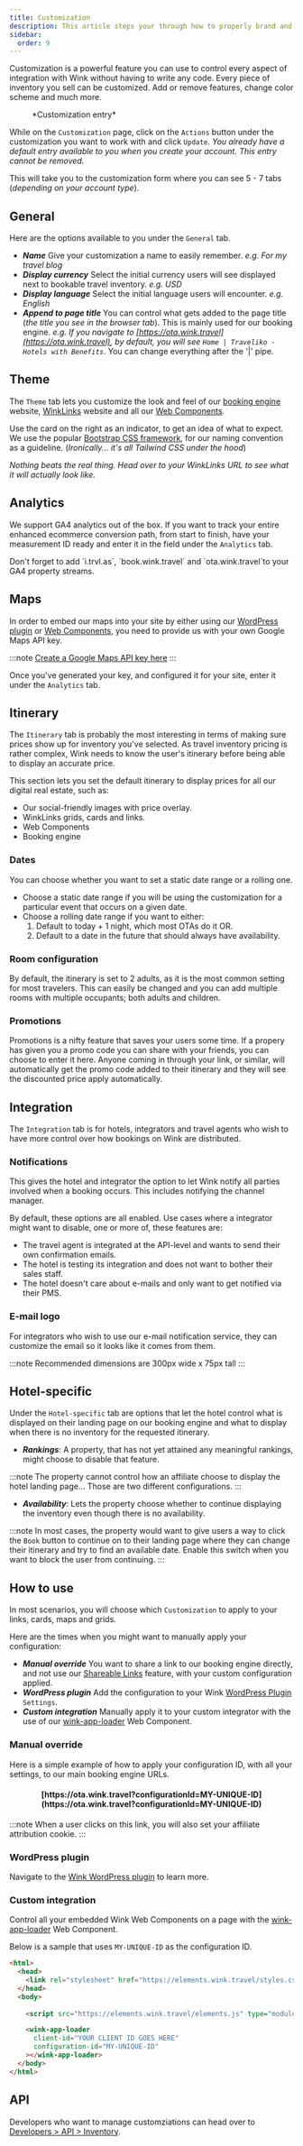 ```yaml
---
title: Customization
description: This article steps your through how to properly brand and configure the experience for your users.
sidebar:
  order: 9
---
```



Customization is a powerful feature you can use to control every aspect of integration with Wink without having to write any code. Every piece of inventory you sell can be customized. Add or remove features, change color scheme and much more.

<figure>
<CloudinaryImage 
      width="700"
      height="631"
      resize="scale"
      quality="best"
      alt="Customization"
      src="academy/customization" 
      errorImage="noimage_opaque_nyrtl0.png"
    />
    <figcaption>*Customization entry*</figcaption>
</figure>

While on the `Customization` page, click on the `Actions` button under the customization you want to work with and click `Update`. 
*You already have a default entry available to you when you create your account. This entry cannot be removed.*

This will take you to the customization form where you can see 5 - 7 tabs (*depending on your account type*).

## General

Here are the options available to you under the `General` tab.

- ***Name*** Give your customization a name to easily remember. *e.g. For my travel blog*
- ***Display currency*** Select the initial currency users will see displayed next to bookable travel inventory. *e.g. USD*
- ***Display language*** Select the initial language users will encounter. *e.g. English*
- ***Append to page title*** You can control what gets added to the page title (*the title you see in the browser tab*). This is mainly used for our booking engine. *e.g. If you navigate to [https://ota.wink.travel](https://ota.wink.travel), by default, you will see `Home | Traveliko - Hotels with Benefits`*. You can change everything after the '|' pipe. 

## Theme

The `Theme` tab lets you customize the look and feel of our [booking engine](/booking-engine/how-it-works) website, [WinkLinks](/link-manager/wink-links) website and all our [Web Components](/developers/web-components).

Use the card on the right as an indicator, to get an idea of what to expect. We use the popular [Bootstrap CSS framework](https://getbootstrap.com/docs/5.3/customize/color/), for our naming convention as a guideline.
(*Ironically... it's all Tailwind CSS under the hood*)

*Nothing beats the real thing. Head over to your WinkLinks URL to see what it will actually look like.*

## Analytics

We support GA4 analytics out of the box. If you want to track your entire enhanced ecommerce conversion path, from start to finish, have your measurement ID ready and enter it in the field under the `Analytics` tab. 

<Aside type="caution" title="Reminder">
  Don't forget to add `i.trvl.as`, `book.wink.travel` and `ota.wink.travel`to your GA4 property streams.
</Aside>

## Maps

In order to embed our maps into your site by either using our [WordPress plugin](/developers/wordpress) or [Web Components](/developers/web-components), you need to provide us with your own Google Maps API key. 

:::note
  [Create a Google Maps API key here](https://console.developers.google.com/projectselector2/apis/credentials?supportedpurview=project)
:::

Once you've generated your key, and configured it for your site, enter it under the `Analytics` tab.

## Itinerary

The `Itinerary` tab is probably the most interesting in terms of making sure prices show up for inventory you've selected. 
As travel inventory pricing is rather complex, Wink needs to know the user's itinerary before being able to display an accurate price.

This section lets you set the default itinerary to display prices for all our digital real estate, such as:

- Our social-friendly images with price overlay.
- WinkLinks grids, cards and links.
- Web Components
- Booking engine

### Dates

You can choose whether you want to set a static date range or a rolling one.

- Choose a static date range if you will be using the customization for a particular event that occurs on a given date.
- Choose a rolling date range if you want to either:
    1. Default to today + 1 night, which most OTAs do it OR.
    2. Default to a date in the future that should always have availability.

### Room configuration

By default, the itinerary is set to 2 adults, as it is the most common setting for most travelers. 
This can easily be changed and you can add multiple rooms with multiple occupants; both adults and children.

### Promotions

Promotions is a nifty feature that saves your users some time. If a propery has given you a promo code you can share with your friends, you can choose to enter it here. 
Anyone coming in through your link, or similar, will automatically get the promo code added to their itinerary and they will see the discounted price apply automatically.

## Integration

The `Integration` tab is for hotels, integrators and travel agents who wish to have more control over how bookings on Wink are distributed.

### Notifications

This gives the hotel and integrator the option to let Wink notify all parties involved when a booking occurs. 
This includes notifying the channel manager. 

By default, these options are all enabled. Use cases where a integrator might want to disable, one or more of, these features are:

- The travel agent is integrated at the API-level and wants to send their own confirmation emails.
- The hotel is testing its integration and does not want to bother their sales staff.
- The hotel doesn't care about e-mails and only want to get notified via their PMS.

### E-mail logo

For integrators who wish to use our e-mail notification service, they can customize the email so it looks like it comes from them.

:::note
  Recommended dimensions are 300px wide x 75px tall
:::

## Hotel-specific

Under the `Hotel-specific` tab are options that let the hotel control what is displayed on their landing page on our booking engine and what to display when there is no inventory for the requested itinerary.

- ***Rankings***: A property, that has not yet attained any meaningful rankings, might choose to disable that feature.

:::note
  The property cannot control how an affiliate choose to display the hotel landing page... Those are two different configurations.
:::

- ***Availability***: Lets the property choose whether to continue displaying the inventory even though there is no availability.

:::note
  In most cases, the property would want to give users a way to click the `Book` button to continue on to their landing page where they can change their itinerary and try to find an available date.
  Enable this switch when you want to block the user from continuing.
:::

## How to use 

In most scenarios, you will choose which `Customization` to apply to your links, cards, maps and grids. 

Here are the times when you might want to manually apply your configuration:

- ***Manual override*** You want to share a link to our booking engine directly, and not use our [Shareable Links](/studio/shareable-links) feature, with your custom configuration applied.
- ***WordPress plugin*** Add the configuration to your Wink [WordPress Plugin](/developers/wordpress) `Settings`.
- ***Custom integration*** Manually apply it to your custom integrator with the use of our [wink-app-loader](/developers/web-components#wink-app-loader) Web Component.

### Manual override

Here is a simple example of how to apply your configuration ID, with all your settings, to our main booking engine URLs.

<h4 align="center">[https://ota.wink.travel?configurationId=MY-UNIQUE-ID](https://ota.wink.travel?configurationId=MY-UNIQUE-ID)</h4>

:::note
  When a user clicks on this link, you will also set your affiliate attribution cookie.
:::

### WordPress plugin 

Navigate to the [Wink WordPress plugin](/developers/wordpress) to learn more.

### Custom integration

Control all your embedded Wink Web Components on a page with the [wink-app-loader](/developers/web-components#wink-app-loader) Web Component.

Below is a sample that uses `MY-UNIQUE-ID` as the configuration ID.

```html {11}
<html>
  <head>
    <link rel="stylesheet" href="https://elements.wink.travel/styles.css"></link>
  </head>
  <body>
    
    <script src="https://elements.wink.travel/elements.js" type="module" defer></script>

    <wink-app-loader
      client-id="YOUR CLIENT ID GOES HERE"
      configuration-id="MY-UNIQUE-ID"
    ></wink-app-loader>
  </body>
</html>
```

## API

Developers who want to manage customziations can head over to [Developers > API > Inventory](/developers/apis/#inventory-api).
